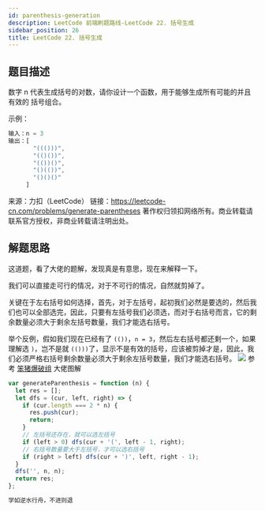 ```yaml
---
id: parenthesis-generation
description: LeetCode 前端刷题路线-LeetCode 22. 括号生成
sidebar_position: 26
title: LeetCode 22. 括号生成
---
```



## 题目描述
数字 n 代表生成括号的对数，请你设计一个函数，用于能够生成所有可能的并且 有效的 括号组合。


示例：

```javascript
输入：n = 3
输出：[
       "((()))",
       "(()())",
       "(())()",
       "()(())",
       "()()()"
     ]
```

来源：力扣（LeetCode）
链接：https://leetcode-cn.com/problems/generate-parentheses
著作权归领扣网络所有。商业转载请联系官方授权，非商业转载请注明出处。




## 解题思路

这道题，看了大佬的题解，发现真是有意思，现在来解释一下。

我们可以直接走可行的情况，对于不可行的情况，自然就剪掉了。

关键在于左右括号如何选择，首先，对于左括号，起初我们必然是要选的，然后我们也可以全部选完，因此，只要有左括号我们必须选，而对于右括号而言，它的剩余数量必须大于剩余左括号数量，我们才能选右括号。

举个反例，假如我们现在已经有了 `(())`，`n = 3`，然后左右括号都还剩一个，如果理解选 `)`，岂不是就 `(()))`了，显示不是有效的括号，应该被剪掉才是，因此，我们必须严格右括号剩余数量必须大于剩余左括号数量，我们才能选右括号。
![](https://img-blog.csdnimg.cn/20200924154433537.png?x-oss-process=image/watermark,type_ZmFuZ3poZW5naGVpdGk,shadow_10,text_aHR0cHM6Ly9ibG9nLmNzZG4ubmV0L3dlaXhpbl80MjQyOTcxOA==,size_16,color_FFFFFF,t_70#pic_center)
参考 <a href="https://leetcode-cn.com/problems/generate-parentheses/solution/shou-hua-tu-jie-gua-hao-sheng-cheng-hui-su-suan-fa/">笨猪爆破组</a> 大佬图解

```javascript
var generateParenthesis = function (n) {
  let res = [];
  let dfs = (cur, left, right) => {
    if (cur.length === 2 * n) {
      res.push(cur);
      return;
    }
    // 左括号还存在，就可以选左括号
    if (left > 0) dfs(cur + '(', left - 1, right);
    // 右括号数量要大于左括号，才可以选右括号
    if (right > left) dfs(cur + ')', left, right - 1);
  }
  dfs('', n, n);
  return res;
};
```

```javascript
学如逆水行舟，不进则退
```


